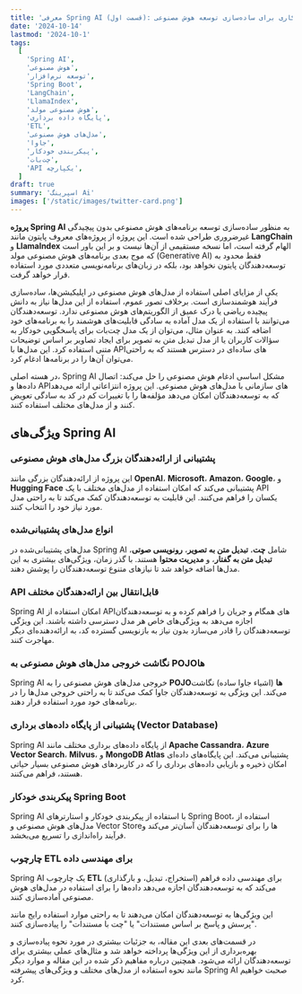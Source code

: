 ```yaml
---
title: 'معرفی Spring AI (قسمت اول): راهکاری برای ساده‌سازی توسعه هوش مصنوعی'
date: '2024-10-14'
lastmod: '2024-10-1'
tags:
  [
    'Spring AI',
    'هوش مصنوعی',
    'توسعه نرم‌افزار',
    'Spring Boot',
    'LangChain',
    'LlamaIndex',
    'هوش مصنوعی مولد',
    'پایگاه داده برداری',
    'ETL',
    'مدل‌های هوش مصنوعی',
    'جاوا',
    'پیکربندی خودکار',
    'چت‌بات',
    'API یکپارچه',
  ]
draft: true
summary: 'اسپرینگ Ai'
images: ['/static/images/twitter-card.png']
---
```


**پروژه Spring AI** به منظور ساده‌سازی توسعه برنامه‌های هوش مصنوعی بدون پیچیدگی غیرضروری طراحی شده است. این پروژه از پروژه‌های معروف پایتون مانند **LangChain** و **LlamaIndex** الهام گرفته است، اما نسخه مستقیمی از آن‌ها نیست و بر این باور است که موج بعدی برنامه‌های هوش مصنوعی مولد (Generative AI) فقط محدود به توسعه‌دهندگان پایتون نخواهد بود، بلکه در زبان‌های برنامه‌نویسی متعددی مورد استفاده قرار خواهد گرفت.

یکی از مزایای اصلی استفاده از مدل‌های هوش مصنوعی در اپلیکیشن‌ها، ساده‌سازی فرآیند هوشمندسازی است. برخلاف تصور عموم، استفاده از این مدل‌ها نیاز به دانش پیچیده ریاضی یا درک عمیق از الگوریتم‌های هوش مصنوعی ندارد. توسعه‌دهندگان می‌توانند با استفاده از یک مدل آماده به سادگی قابلیت‌های هوشمند را به برنامه‌های خود اضافه کنند. به عنوان مثال، می‌توان از یک مدل چت‌بات برای پاسخگویی خودکار به سؤالات کاربران یا از مدل تبدیل متن به تصویر برای ایجاد تصاویر بر اساس توضیحات متنی استفاده کرد. این مدل‌ها با APIهای ساده‌ای در دسترس هستند که به راحتی می‌توان آن‌ها را در برنامه‌ها ادغام کرد.

در هسته اصلی، Spring AI مشکل اساسی ادغام هوش مصنوعی را حل می‌کند: اتصال داده‌ها و APIهای سازمانی با مدل‌های هوش مصنوعی. این پروژه انتزاعاتی ارائه می‌دهد که به توسعه‌دهندگان امکان می‌دهد مؤلفه‌ها را با تغییرات کم در کد به سادگی تعویض کنند و از مدل‌های مختلف استفاده کنند.

## ویژگی‌های Spring AI

### پشتیبانی از ارائه‌دهندگان بزرگ مدل‌های هوش مصنوعی

این پروژه از ارائه‌دهندگان بزرگی مانند **OpenAI**، **Microsoft**، **Amazon**، **Google**، و **Hugging Face** پشتیبانی می‌کند که امکان استفاده از مدل‌های مختلف با یک API یکسان را فراهم می‌کنند. این قابلیت به توسعه‌دهندگان کمک می‌کند تا به راحتی مدل مورد نیاز خود را انتخاب کنند.

### انواع مدل‌های پشتیبانی‌شده

مدل‌های پشتیبانی‌شده در Spring AI شامل **چت**، **تبدیل متن به تصویر**، **رونویسی صوتی**، **تبدیل متن به گفتار**، و **مدیریت محتوا** هستند. با گذر زمان، ویژگی‌های بیشتری به این مدل‌ها اضافه خواهد شد تا نیازهای متنوع توسعه‌دهندگان را پوشش دهند.

### API قابل‌انتقال بین ارائه‌دهندگان مختلف

Spring AI امکان استفاده از APIهای همگام و جریان را فراهم کرده و به توسعه‌دهندگان اجازه می‌دهد به ویژگی‌های خاص هر مدل دسترسی داشته باشند. این ویژگی توسعه‌دهندگان را قادر می‌سازد بدون نیاز به بازنویسی گسترده کد، به ارائه‌دهنده‌ای دیگر مهاجرت کنند.

### نگاشت خروجی مدل‌های هوش مصنوعی به POJOها

Spring AI خروجی مدل‌های هوش مصنوعی را به **POJOها** (اشیاء جاوا ساده) نگاشت می‌کند. این ویژگی به توسعه‌دهندگان جاوا کمک می‌کند تا به راحتی خروجی مدل‌ها را در برنامه‌های خود مورد استفاده قرار دهند.

### پشتیبانی از پایگاه داده‌های برداری (Vector Database)

Spring AI از پایگاه داده‌های برداری مختلف مانند **Apache Cassandra**، **Azure Vector Search**، **Milvus**، و **MongoDB Atlas** پشتیبانی می‌کند. این پایگاه‌های داده‌ای امکان ذخیره و بازیابی داده‌های برداری را که در کاربردهای هوش مصنوعی بسیار حیاتی هستند، فراهم می‌کنند.

### پیکربندی خودکار Spring Boot

Spring AI با استفاده از پیکربندی خودکار و استارترهای Spring Boot، استفاده از مدل‌های هوش مصنوعی و Vector Storeها را برای توسعه‌دهندگان آسان‌تر می‌کند و فرآیند راه‌اندازی را تسریع می‌بخشد.

### چارچوب ETL برای مهندسی داده

Spring AI یک چارچوب **ETL** (استخراج، تبدیل، و بارگذاری) برای مهندسی داده فراهم می‌کند که به توسعه‌دهندگان اجازه می‌دهد داده‌ها را برای استفاده در مدل‌های هوش مصنوعی آماده‌سازی کنند.

این ویژگی‌ها به توسعه‌دهندگان امکان می‌دهند تا به راحتی موارد استفاده رایج مانند "پرسش و پاسخ بر اساس مستندات" یا "چت با مستندات" را پیاده‌سازی کنند.

در قسمت‌های بعدی این مقاله، به جزئیات بیشتری در مورد نحوه پیاده‌سازی و بهره‌برداری از این ویژگی‌ها پرداخته خواهد شد و مثال‌های عملی بیشتری برای توسعه‌دهندگان ارائه می‌شود. همچنین درباره مفاهیم ذکر شده در این مقاله و موارد دیگر مانند نحوه استفاده از مدل‌های مختلف و ویژگی‌های پیشرفته Spring AI صحبت خواهیم کرد.
